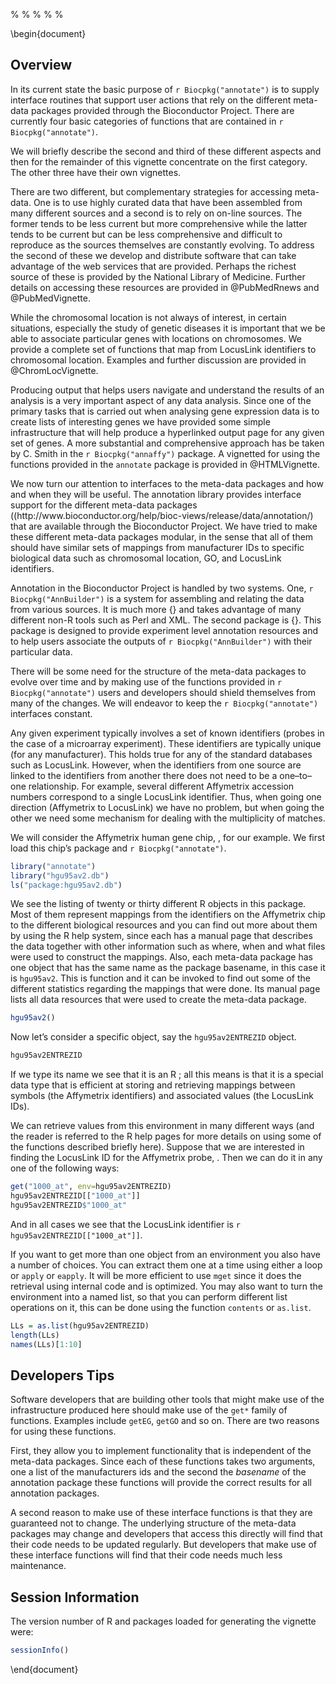 %
% NOTE -- ONLY EDIT THE .Rnw FILE!!!  The .tex file is
% likely to be overwritten.
%
%\VignetteIndexEntry{Annotation Overview}
%\VignetteDepends{Biobase, genefilter, annotate, hgu95av2.db}
%\VignetteKeywords{Expression Analysis, Annotation}
%\VignettePackage{annotate}

\documentclass{article}


\newcommand{\Rfunction}[1]{{\texttt{#1}}}
\newcommand{\Rmethod}[1]{{\texttt{#1}}}

\newcommand{\Robject}[1]{{\texttt{#1}}}
\newcommand{\Rpackage}[1]{{*#1*}}
\newcommand{\Rclass}[1]{{*#1*}}

\usepackage{hyperref}

\usepackage[authoryear,round]{natbib}
\usepackage{times}

\bibliographystyle{plainnat}

\begin{document}
\title{Bioconductor: Annotation Package Overview}
\maketitle{}

## Overview

In its current state the basic purpose of `r Biocpkg("annotate")` is to
supply interface routines that support user actions that rely on the
different meta-data packages provided through the Bioconductor
Project. There are currently four basic categories of functions that
are contained in `r Biocpkg("annotate")`.
\begin{itemize}
-  Interface functions for getting data out of specific meta-data
      libraries.
-  Functions that support querying the different web services
      provided by the National Library of Medicine (NLM), and the
      National Center for Biotechnology Information (NCBI).
-  Functions that support organizing and structuring chromosomal
      location data to support some of the gene plotting and gene
      finding routines in `r Biocpkg("geneplotter")`.
-  Functions that produce HTML output, hyperlinked to different web
      resources, from gene lists.
\end{itemize}

We will briefly describe the second and third of these different
aspects and then for the remainder of this vignette concentrate on the
first category. The other three have their own vignettes.


There are two different, but complementary strategies for accessing
meta-data. One is to use highly curated data that have been assembled
from many different sources and a second is to rely on on-line
sources. The former tends to be less current but more comprehensive
while the latter tends to be current but can be less comprehensive and
difficult to reproduce as the sources themselves are constantly
evolving. To address the second of these we develop and distribute
software that can take advantage of the web services that are
provided. Perhaps the richest source of these is provided by the
National Library of Medicine. Further details on accessing these
resources are provided in @PubMedRnews and @PubMedVignette.

While the chromosomal location is not always of interest, in certain
situations, especially the study of genetic diseases it is important
that we be able to associate particular genes with locations on
chromosomes. We provide a complete set of functions that map from
LocusLink identifiers to chromosomal location. Examples and further
discussion are provided in @ChromLocVignette.

Producing output that helps users navigate and understand the results
of an analysis is a very important aspect of any data analysis. Since
one of the primary tasks that is carried out when analysing gene
expression data is to create lists of interesting genes we have
provided some simple infrastructure that will help produce a
hyperlinked output page for any given set of genes. A more substantial
and comprehensive approach has be taken by C. Smith in the
`r Biocpkg("annaffy")` package. A vignetted for using the functions
provided in the `annotate` package is provided in
@HTMLVignette.

We now turn our attention to interfaces to the meta-data packages and
how and when they will be useful.  The annotation library provides
interface support for the different meta-data packages
((http://www.bioconductor.org/help/bioc-views/release/data/annotation/) that are available
through the Bioconductor Project. We have tried to make these
different meta-data packages modular, in the sense that all of them
should have similar sets of mappings from manufacturer IDs to specific
biological data such as chromosomal location, GO, and LocusLink
identifiers.

Annotation in the Bioconductor Project is handled by two systems. One,
`r Biocpkg("AnnBuilder")` is a system for assembling and relating the data from
various sources. It is much more {\em industrial} and takes advantage
of many different non-R tools such as Perl and XML. The second package
is {\em annotate}. This package is designed to provide experiment
level annotation resources and to help users associate the outputs of
`r Biocpkg("AnnBuilder")` with their particular data.

There will be some need for the structure of the meta-data packages to
evolve over time and by making use of the functions provided in
`r Biocpkg("annotate")` users and developers should shield themselves from
many of the changes. We will endeavor to keep the `r Biocpkg("annotate")`
interfaces constant.

Any given experiment typically involves a set of known identifiers
(probes in the case of a microarray experiment). These identifiers are
typically unique (for any manufacturer). This holds true for any of
the standard databases such as LocusLink.
However, when the identifiers from one source are linked to the
identifiers from another there does not need to be a one--to--one
relationship. For example, several different Affymetrix accession
numbers correspond to a single LocusLink identifier. Thus, when going
one direction (Affymetrix to LocusLink) we have no problem, but when
going the other we need some mechanism for dealing with the
multiplicity of matches.

\subsection*{A Short Example}

We will consider the Affymetrix human gene chip, \texttt{hgu95av2},
for our example. We first load this chip's package and `r Biocpkg("annotate")`.

```r
library("annotate")
library("hgu95av2.db")
ls("package:hgu95av2.db")
```
We see the listing of twenty or thirty different R objects in this
package. Most of them represent mappings from the identifiers on the
Affymetrix chip to the different biological resources and you can find
out more about them by using the R help system, since each has a
manual page that describes the data together with other information
such as where, when and what files were used to construct the
mappings. Also, each meta-data package has one object that has the
same name as the package basename, in this case it is `hgu95av2`. This
is function and it can be invoked to find out some of the different
statistics regarding the mappings that were done. Its manual page
lists all data resources that were used to create the meta-data package.

```r
hgu95av2()
```

Now let's consider a specific object, say the
`hgu95av2ENTREZID` object.
```r
hgu95av2ENTREZID
```
If we type its name we see that it is an R \texttt{environment}; all
this means is that it is a special data type that is efficient at
storing and retrieving mappings between symbols (the Affymetrix
identifiers) and associated values (the LocusLink IDs).

We can retrieve values from this environment in many different ways
(and the reader is referred to the R help pages for more details on
using some of the functions described briefly here).
Suppose that we are interested in finding the LocusLink ID for the
Affymetrix probe, \texttt{1000_at}. Then we can do it in any one of
the following ways:
```r

get("1000_at", env=hgu95av2ENTREZID)
hgu95av2ENTREZID[["1000_at"]]
hgu95av2ENTREZID$"1000_at"

```
And in all cases we see that the LocusLink identifier is
`r hgu95av2ENTREZID[["1000_at"]]`.

If you want to get more than one
object from an environment you also have a number of choices. You can
extract them one at a time using either a \texttt{for} loop or
`apply` or `eapply`. It will be more efficient to
use `mget` since it does the retrieval using internal code
and is optimized. You may also want to turn the environment into a
named list, so that you can perform different list operations on it,
this can be done using the function `contents` or
`as.list`.

```r
LLs = as.list(hgu95av2ENTREZID)
length(LLs)
names(LLs)[1:10]

```

## Developers Tips

Software developers that are building other tools that might make use
of the infrastructure produced here should make use of the
`get*` family of functions. Examples include
`getEG`, `getGO` and so on. There are two reasons
for using these functions.

First, they allow you to implement functionality that is independent
of the meta-data packages. Since each of these functions takes two
arguments, one a list of the manufacturers ids and the second the
*basename* of the annotation package these functions will
provide the correct results for all annotation packages.

A second reason to make use of these interface functions is that they
are guaranteed not to change. The underlying structure of the
meta-data packages may change and developers that access this directly
will find that their code needs to be updated regularly. But
developers that make use of these interface functions will find that
their code needs much less maintenance.

## Session Information

The version number of R and packages loaded for generating the vignette were:

```r
sessionInfo()
```

\bibliography{annotate}

\end{document}
